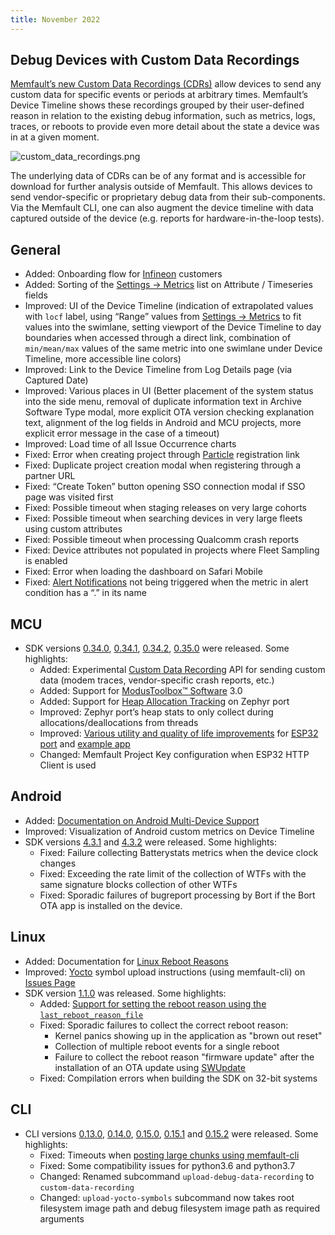 ```yaml
---
title: November 2022
---
```


## Debug Devices with Custom Data Recordings

[Memfault’s new Custom Data Recordings (CDRs)](/docs/platform/inspecting-a-device#custom-data-recordings)
allow devices to send any custom data for specific events or periods at
arbitrary times. Memfault’s Device Timeline shows these recordings grouped by
their user-defined reason in relation to the existing debug information, such as
metrics, logs, traces, or reboots to provide even more detail about the state a
device was in at a given moment.

![custom_data_recordings.png](/img/blog/2022-11-30-Custom-Data-Recordings.png)

The underlying data of CDRs can be of any format and is accessible for download
for further analysis outside of Memfault. This allows devices to send
vendor-specific or proprietary debug data from their sub-components. Via the
Memfault CLI, one can also augment the device timeline with data captured
outside of the device (e.g. reports for hardware-in-the-loop tests).

<!-- truncate -->

## General

- Added: Onboarding flow for
  [Infineon](https://memfault.com/news/infineon-memfault-partner-improve-iot-development-in-field-iteration-more-reliable-devices/)
  customers
- Added: Sorting of the
  [Settings → Metrics](https://app.memfault.com/organizations/-/projects/-/settings/metrics)
  list on Attribute / Timeseries fields
- Improved: UI of the Device Timeline (indication of extrapolated values with
  `locf` label, using “Range” values from
  [Settings → Metrics](https://app.memfault.com/organizations/-/projects/-/settings/metrics)
  to fit values into the swimlane, setting viewport of the Device Timeline to
  day boundaries when accessed through a direct link, combination of
  `min/mean/max` values of the same metric into one swimlane under Device
  Timeline, more accessible line colors)
- Improved: Link to the Device Timeline from Log Details page (via Captured
  Date)
- Improved: Various places in UI (Better placement of the system status into the
  side menu, removal of duplicate information text in Archive Software Type
  modal, more explicit OTA version checking explanation text, alignment of the
  log fields in Android and MCU projects, more explicit error message in the
  case of a timeout)
- Improved: Load time of all Issue Occurrence charts
- Fixed: Error when creating project through
  [Particle](https://github.com/memfault/memfault-firmware-sdk/blob/master/ports/particle/README.md#memfault-library-for-use-with-particle-device-os)
  registration link
- Fixed: Duplicate project creation modal when registering through a partner URL
- Fixed: “Create Token” button opening SSO connection modal if SSO page was
  visited first
- Fixed: Possible timeout when staging releases on very large cohorts
- Fixed: Possible timeout when searching devices in very large fleets using
  custom attributes
- Fixed: Possible timeout when processing Qualcomm crash reports
- Fixed: Device attributes not populated in projects where Fleet Sampling is
  enabled
- Fixed: Error when loading the dashboard on Safari Mobile
- Fixed: [Alert Notifications](/docs/platform/alerts) not being triggered when
  the metric in alert condition has a “.” in its name

## MCU

- SDK versions
  [0.34.0](https://github.com/memfault/memfault-firmware-sdk/blob/master/CHANGES.md#changes-between-memfault-sdk-0340-and-sdk-0335---nov-1-2022),
  [0.34.1](https://github.com/memfault/memfault-firmware-sdk/blob/master/CHANGES.md#changes-between-memfault-sdk-0341-and-sdk-0340---nov-7-2022),
  [0.34.2](https://github.com/memfault/memfault-firmware-sdk/blob/master/CHANGES.md#changes-between-memfault-sdk-0342-and-sdk-0341---nov-8-2022),
  [0.35.0](https://github.com/memfault/memfault-firmware-sdk/blob/master/CHANGES.md#changes-between-memfault-sdk-0350-and-sdk-0342---nov-22-2022)
  were released. Some highlights:
  - Added: Experimental
    [Custom Data Recording](/docs/platform/inspecting-a-device/#custom-data-recordings)
    API for sending custom data (modem traces, vendor-specific crash reports,
    etc.)
  - Added: Support for
    [ModusToolbox™️ Software](https://www.infineon.com/cms/en/design-support/tools/sdk/modustoolbox-software/)
    3.0
  - Added: Support for [Heap Allocation Tracking](/docs/mcu/heap-stats/) on
    Zephyr port
  - Improved: Zephyr port’s heap stats to only collect during
    allocations/deallocations from threads
  - Improved:
    [Various utility and quality of life improvements](https://github.com/memfault/memfault-firmware-sdk/blob/master/CHANGES.md#chart_with_upwards_trend-improvements-3)
    for
    [ESP32 port](https://github.com/memfault/memfault-firmware-sdk/tree/master/ports/esp_idf)
    and
    [example app](https://github.com/memfault/memfault-firmware-sdk/blob/master/examples/esp32/apps/memfault_demo_app)
  - Changed: Memfault Project Key configuration when ESP32 HTTP Client is used

## Android

- Added:
  [Documentation on Android Multi-Device Support](/docs/android/android-multi-device-support)
- Improved: Visualization of Android custom metrics on Device Timeline
- SDK versions
  [4.3.1](https://github.com/memfault/bort/blob/master/CHANGELOG.md#v431---november-7th-2022)
  and
  [4.3.2](https://github.com/memfault/bort/blob/master/CHANGELOG.md#v432---november-22nd-2022)
  were released. Some highlights:
  - Fixed: Failure collecting Batterystats metrics when the device clock changes
  - Fixed: Exceeding the rate limit of the collection of WTFs with the same
    signature blocks collection of other WTFs
  - Fixed: Sporadic failures of bugreport processing by Bort if the Bort OTA app
    is installed on the device.

## Linux

- Added: Documentation for
  [Linux Reboot Reasons](/docs/linux/reboot-reason-tracking/)
- Improved: [Yocto](https://www.yoctoproject.org/) symbol upload instructions
  (using memfault-cli) on
  [Issues Page](https://app.memfault.com/organizations/-/projects/-/issues)
- SDK version
  [1.1.0](https://github.com/memfault/memfault-linux-sdk/blob/kirkstone/CHANGELOG.md#110---2022-11-10)
  was released. Some highlights:
  - Added:
    [Support for setting the reboot reason using the `last_reboot_reason_file`](/docs/linux/reboot-reason-tracking/#the-last_reboot_reason_file-api)
  - Fixed: Sporadic failures to collect the correct reboot reason:
    - Kernel panics showing up in the application as "brown out reset"
    - Collection of multiple reboot events for a single reboot
    - Failure to collect the reboot reason "firmware update" after the
      installation of an OTA update using
      [SWUpdate](https://sbabic.github.io/swupdate/swupdate.html)
  - Fixed: Compilation errors when building the SDK on 32-bit systems

## CLI

- CLI versions [0.13.0](https://pypi.org/project/memfault-cli/0.13.0/),
  [0.14.0](https://pypi.org/project/memfault-cli/0.14.0/),
  [0.15.0](https://pypi.org/project/memfault-cli/0.15.0/),
  [0.15.1](https://pypi.org/project/memfault-cli/0.15.1/) and
  [0.15.2](https://pypi.org/project/memfault-cli/0.15.2/) were released. Some
  highlights:
  - Fixed: Timeouts when
    [posting large chunks using memfault-cli](/docs/mcu/export-chunks-over-console/)
  - Fixed: Some compatibility issues for python3.6 and python3.7
  - Changed: Renamed subcommand `upload-debug-data-recording` to
    `custom-data-recording`
  - Changed: `upload-yocto-symbols` subcommand now takes root filesystem image
    path and debug filesystem image path as required arguments
